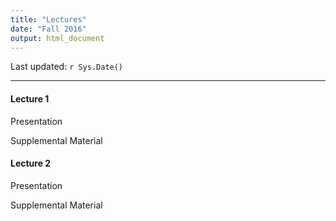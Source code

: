 ```yaml
---
title: "Lectures"
date: "Fall 2016"
output: html_document
---
```


Last updated: `r Sys.Date()`

----

#### Lecture 1

Presentation  

Supplemental Material

#### Lecture 2

Presentation

Supplemental Material